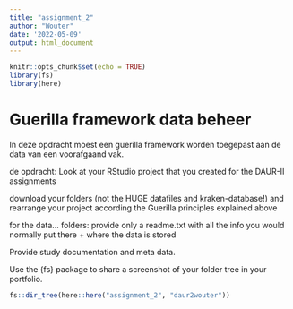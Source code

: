 ```yaml
---
title: "assignment_2"
author: "Wouter"
date: '2022-05-09'
output: html_document
---
```


```r
knitr::opts_chunk$set(echo = TRUE)
library(fs)
library(here)
```

# Guerilla framework data beheer
In deze opdracht moest een guerilla framework worden toegepast aan de data van een voorafgaand vak. 

de opdracht: 
Look at your RStudio project that you created for the DAUR-II assignments

download your folders (not the HUGE datafiles and kraken-database!) and rearrange your project according the Guerilla principles explained above

for the data… folders: provide only a readme.txt with all the info you would normally put there + where the data is stored

Provide study documentation and meta data.

Use the {fs} package to share a screenshot of your folder tree in your portfolio.

```r
fs::dir_tree(here::here("assignment_2", "daur2wouter"))
```